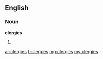 ==English==

===Noun===
'''clergies'''

# {{plural of|[[clergy]]}}

[[ar:clergies]]
[[fr:clergies]]
[[mg:clergies]]
[[my:clergies]]